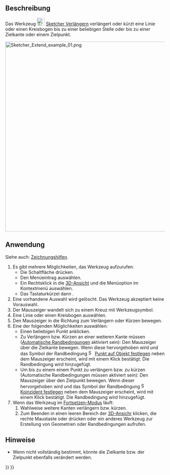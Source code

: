 <languages/>

{{Docnav/de
|[[Sketcher_Split/de|Teilen]]
|[[Sketcher_External/de|ExterneGeometrie]]
|[[Sketcher_Workbench/de|Sketcher]]
|IconL=Sketcher_Split.svg
|IconR=Sketcher_External.svg
|IconC=Workbench_Sketcher.svg
}}

{{GuiCommand/de
|Name=Sketcher Extend
|Name/de=Sketcher Verlängern
|MenuLocation=Skizze → Sketcher-Werkzeuge → Kante verlängern
|Workbenches=[[Sketcher_Workbench/de|Sketcher]]
|Shortcut={{KEY|G}} {{KEY|Q}}
|Version=0.17
|SeeAlso=[[Sketcher_Trimming/de|Sketcher Zuschneiden]]
}}

<span id="Description"></span>
==Beschreibung==

Das Werkzeug [[Image:Sketcher_Extend.svg|24px]] [[Sketcher_Extend/de|Sketcher Verlängern]] verlängert oder kürzt eine Linie oder einen Kreisbogen bis zu einer beliebigen Stelle oder bis zu einer Zielkante oder einem Zielpunkt.

[[File:Sketcher Extend example 01.png|none|600px]]
{{Caption|''Auf der linken Seite (1) sind die beiden Skizzenelemente vor der Operation dargestellt; in der Mitte (2) wird die Linie bis zum Bogen verlängert; auf der rechten Seite (3) das Endergebnis.''}}

<span id="Usage"></span>
==Anwendung==

Siehe auch: [[Sketcher_Workbench/de#Zeichnungshilfen|Zeichnungshilfen]].

# Es gibt mehrere Möglichkeiten, das Werkzeug aufzurufen:
#* Die Schaltfläche {{Button|[[Image:Sketcher_Extend.svg|16px]] [[Sketcher_Extend/de|Kante verlängern]]}} drücken.
#* Den Menüeintrag {{MenuCommand|Skizze → Sketcher-Werkzeuge → [[Image:Sketcher_Extend.svg|16px]] Kante verlängern}} auswählen.
#* Ein Rechtsklick in die [[3D_view/de|3D-Ansicht]] und die Menüoption {{MenuCommand|[[Image:Sketcher_Extend.svg|16px]] Kante verlängern}} im Kontextmenü auswählen.
#* Das Tastaturkürzel {{KEY|G}} dann {{KEY|Q}}.
# Eine vorhandene Auswahl wird gelöscht. Das Werkzeug akzeptiert keine Vorauswahl.
# Der Mauszeiger wandelt sich zu einem Kreuz mit Werkzeugsymbol.
# Eine Linie oder einen Kreisbogen auswählen.
# Den Mauszeiger in die Richtung zum Verlängern oder Kürzen bewegen.
# Eine der folgenden Möglichkeiten auswählen:
#* Einen beliebigen Punkt anklicken.
#* Zu Verlängern bzw. Kürzen an einer weiteren Kante müssen ([[Sketcher_Workbench/de#Automatische_Randbedingungen|Automatische Randbedingungen]] aktiviert sein): Den Mauszeiger über die Zielkante bewegen. Wenn diese hervorgehoben wird und das Symbol der Randbedingung [[Image:Sketcher_ConstrainPointOnObject.svg|16px]] [[Sketcher_ConstrainPointOnObject/de|Punkt auf Objekt festlegen]] neben dem Mauszeiger erscheint, wird mit einem Klick bestätigt. Die Randbedingung wird hinzugefügt.
#* Um bis zu einem einem Punkt zu verlängern bzw. zu kürzen (Automatische Randbedingungen müssen aktiviert sein): Den Mauszeiger über den Zielpunkt bewegen. Wenn dieser hervorgehoben wird und das Symbol der Randbedingung [[Image:Sketcher_ConstrainCoincident.svg|16px]] [[Sketcher_ConstrainCoincident/de|Koinzident festlegen]] neben dem Mauszeiger erscheint, wird mit einem Klick bestätigt. Die Randbedingung wird hinzugefügt.
# Wenn das Werkzeug im [[Sketcher_Workbench/de#Fortsetzen-Modi|Fortsetzen-Modus]] läuft:
## Wahlweise weitere Kanten verlängern bzw. kürzen.
## Zum Beenden in einen leeren Bereich der [[3D_view/de|3D-Ansichr]] klicken, die rechte Maustaste oder {{KEY|Esc}} drücken oder ein anderes Werkzeug zur Erstellung von Geometrien oder Randbedingungen aufrufen.

<span id="Notes"></span>
==Hinweise==

*  Wenn nicht vollständig bestimmt, könnte die Zielkante bzw. der Zielpunkt ebenfalls verändert werden.


{{Docnav/de
|[[Sketcher_Split/de|Teilen]]
|[[Sketcher_External/de|ExterneGeometrie]]
|[[Sketcher_Workbench/de|Sketcher]]
|IconL=Sketcher_Split.svg
|IconR=Sketcher_External.svg
|IconC=Workbench_Sketcher.svg
}}

{{Sketcher_Tools_navi{{#translation:}}}}
{{Userdocnavi{{#translation:}}}}